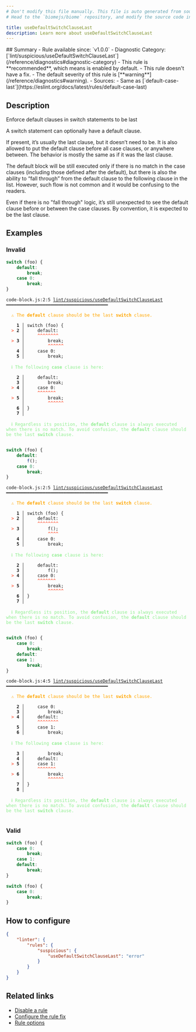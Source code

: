 ```yaml
---
# Don't modify this file manually. This file is auto generated from source, and you will lose your changes next time the website is built.
# Head to the `biomejs/biome` repository, and modify the source code in there.

title: useDefaultSwitchClauseLast
description: Learn more about useDefaultSwitchClauseLast
---
```


<Tabs>
<TabItem label="JavaScript (and super languages)" icon="seti:javascript">
## Summary
- Rule available since: `v1.0.0`
- Diagnostic Category: [`lint/suspicious/useDefaultSwitchClauseLast`](/reference/diagnostics#diagnostic-category)
- This rule is **recommended**, which means is enabled by default.
- This rule doesn't have a fix.
- The default severity of this rule is [**warning**](/reference/diagnostics#warning).
- Sources: 
  - Same as [`default-case-last`](https://eslint.org/docs/latest/rules/default-case-last)

## Description
Enforce default clauses in switch statements to be last

A switch statement can optionally have a default clause.

If present, it’s usually the last clause, but it doesn’t need to be. It is also allowed to put the default clause before all case clauses, or anywhere between.
The behavior is mostly the same as if it was the last clause.

The default block will be still executed only if there is no match in the case clauses (including those defined after the default),
but there is also the ability to “fall through” from the default clause to the following clause in the list.
However, such flow is not common and it would be confusing to the readers.

Even if there is no "fall through" logic, it’s still unexpected to see the default clause before or between the case clauses. By convention, it is expected to be the last clause.

## Examples

### Invalid

```js
switch (foo) {
    default:
        break;
    case 0:
        break;
}
```

<pre class="language-text"><code class="language-text">code-block.js:2:5 <a href="https://biomejs.dev/linter/rules/use-default-switch-clause-last">lint/suspicious/useDefaultSwitchClauseLast</a> ━━━━━━━━━━━━━━━━━━━━━━━━━━━━━━━━━━━━━━━<br /><br />  <strong><span style="color: Orange;">⚠</span></strong> <span style="color: Orange;">The </span><span style="color: Orange;"><strong>default</strong></span><span style="color: Orange;"> clause should be the last </span><span style="color: Orange;"><strong>switch</strong></span><span style="color: Orange;"> clause.</span><br />  <br />    <strong>1 │ </strong>switch (foo) &#123;<br />  <strong><span style="color: Tomato;">&gt;</span></strong> <strong>2 │ </strong>    default:<br />   <strong>   │ </strong>    <strong><span style="color: Tomato;">^</span></strong><strong><span style="color: Tomato;">^</span></strong><strong><span style="color: Tomato;">^</span></strong><strong><span style="color: Tomato;">^</span></strong><strong><span style="color: Tomato;">^</span></strong><strong><span style="color: Tomato;">^</span></strong><strong><span style="color: Tomato;">^</span></strong><strong><span style="color: Tomato;">^</span></strong><br />  <strong><span style="color: Tomato;">&gt;</span></strong> <strong>3 │ </strong>        break;<br />   <strong>   │ </strong>        <strong><span style="color: Tomato;">^</span></strong><strong><span style="color: Tomato;">^</span></strong><strong><span style="color: Tomato;">^</span></strong><strong><span style="color: Tomato;">^</span></strong><strong><span style="color: Tomato;">^</span></strong><strong><span style="color: Tomato;">^</span></strong><br />    <strong>4 │ </strong>    case 0:<br />    <strong>5 │ </strong>        break;<br />  <br />  <strong><span style="color: lightgreen;">ℹ</span></strong> <span style="color: lightgreen;">The following </span><span style="color: lightgreen;"><strong>case</strong></span><span style="color: lightgreen;"> clause is here:</span><br />  <br />    <strong>2 │ </strong>    default:<br />    <strong>3 │ </strong>        break;<br />  <strong><span style="color: Tomato;">&gt;</span></strong> <strong>4 │ </strong>    case 0:<br />   <strong>   │ </strong>    <strong><span style="color: Tomato;">^</span></strong><strong><span style="color: Tomato;">^</span></strong><strong><span style="color: Tomato;">^</span></strong><strong><span style="color: Tomato;">^</span></strong><strong><span style="color: Tomato;">^</span></strong><strong><span style="color: Tomato;">^</span></strong><strong><span style="color: Tomato;">^</span></strong><br />  <strong><span style="color: Tomato;">&gt;</span></strong> <strong>5 │ </strong>        break;<br />   <strong>   │ </strong>        <strong><span style="color: Tomato;">^</span></strong><strong><span style="color: Tomato;">^</span></strong><strong><span style="color: Tomato;">^</span></strong><strong><span style="color: Tomato;">^</span></strong><strong><span style="color: Tomato;">^</span></strong><strong><span style="color: Tomato;">^</span></strong><br />    <strong>6 │ </strong>&#125;<br />    <strong>7 │ </strong><br />  <br />  <strong><span style="color: lightgreen;">ℹ</span></strong> <span style="color: lightgreen;">Regardless its position, the </span><span style="color: lightgreen;"><strong>default</strong></span><span style="color: lightgreen;"> clause is always executed when there is no match. To avoid confusion, the </span><span style="color: lightgreen;"><strong>default</strong></span><span style="color: lightgreen;"> clause should be the last </span><span style="color: lightgreen;"><strong>switch</strong></span><span style="color: lightgreen;"> clause.</span><br />  <br /></code></pre>

```js
switch (foo) {
    default:
        f();
    case 0:
        break;
}
```

<pre class="language-text"><code class="language-text">code-block.js:2:5 <a href="https://biomejs.dev/linter/rules/use-default-switch-clause-last">lint/suspicious/useDefaultSwitchClauseLast</a> ━━━━━━━━━━━━━━━━━━━━━━━━━━━━━━━━━━━━━━━<br /><br />  <strong><span style="color: Orange;">⚠</span></strong> <span style="color: Orange;">The </span><span style="color: Orange;"><strong>default</strong></span><span style="color: Orange;"> clause should be the last </span><span style="color: Orange;"><strong>switch</strong></span><span style="color: Orange;"> clause.</span><br />  <br />    <strong>1 │ </strong>switch (foo) &#123;<br />  <strong><span style="color: Tomato;">&gt;</span></strong> <strong>2 │ </strong>    default:<br />   <strong>   │ </strong>    <strong><span style="color: Tomato;">^</span></strong><strong><span style="color: Tomato;">^</span></strong><strong><span style="color: Tomato;">^</span></strong><strong><span style="color: Tomato;">^</span></strong><strong><span style="color: Tomato;">^</span></strong><strong><span style="color: Tomato;">^</span></strong><strong><span style="color: Tomato;">^</span></strong><strong><span style="color: Tomato;">^</span></strong><br />  <strong><span style="color: Tomato;">&gt;</span></strong> <strong>3 │ </strong>        f();<br />   <strong>   │ </strong>        <strong><span style="color: Tomato;">^</span></strong><strong><span style="color: Tomato;">^</span></strong><strong><span style="color: Tomato;">^</span></strong><strong><span style="color: Tomato;">^</span></strong><br />    <strong>4 │ </strong>    case 0:<br />    <strong>5 │ </strong>        break;<br />  <br />  <strong><span style="color: lightgreen;">ℹ</span></strong> <span style="color: lightgreen;">The following </span><span style="color: lightgreen;"><strong>case</strong></span><span style="color: lightgreen;"> clause is here:</span><br />  <br />    <strong>2 │ </strong>    default:<br />    <strong>3 │ </strong>        f();<br />  <strong><span style="color: Tomato;">&gt;</span></strong> <strong>4 │ </strong>    case 0:<br />   <strong>   │ </strong>    <strong><span style="color: Tomato;">^</span></strong><strong><span style="color: Tomato;">^</span></strong><strong><span style="color: Tomato;">^</span></strong><strong><span style="color: Tomato;">^</span></strong><strong><span style="color: Tomato;">^</span></strong><strong><span style="color: Tomato;">^</span></strong><strong><span style="color: Tomato;">^</span></strong><br />  <strong><span style="color: Tomato;">&gt;</span></strong> <strong>5 │ </strong>        break;<br />   <strong>   │ </strong>        <strong><span style="color: Tomato;">^</span></strong><strong><span style="color: Tomato;">^</span></strong><strong><span style="color: Tomato;">^</span></strong><strong><span style="color: Tomato;">^</span></strong><strong><span style="color: Tomato;">^</span></strong><strong><span style="color: Tomato;">^</span></strong><br />    <strong>6 │ </strong>&#125;<br />    <strong>7 │ </strong><br />  <br />  <strong><span style="color: lightgreen;">ℹ</span></strong> <span style="color: lightgreen;">Regardless its position, the </span><span style="color: lightgreen;"><strong>default</strong></span><span style="color: lightgreen;"> clause is always executed when there is no match. To avoid confusion, the </span><span style="color: lightgreen;"><strong>default</strong></span><span style="color: lightgreen;"> clause should be the last </span><span style="color: lightgreen;"><strong>switch</strong></span><span style="color: lightgreen;"> clause.</span><br />  <br /></code></pre>

```js
switch (foo) {
    case 0:
        break;
    default:
    case 1:
        break;
}
```

<pre class="language-text"><code class="language-text">code-block.js:4:5 <a href="https://biomejs.dev/linter/rules/use-default-switch-clause-last">lint/suspicious/useDefaultSwitchClauseLast</a> ━━━━━━━━━━━━━━━━━━━━━━━━━━━━━━━━━━━━━━━<br /><br />  <strong><span style="color: Orange;">⚠</span></strong> <span style="color: Orange;">The </span><span style="color: Orange;"><strong>default</strong></span><span style="color: Orange;"> clause should be the last </span><span style="color: Orange;"><strong>switch</strong></span><span style="color: Orange;"> clause.</span><br />  <br />    <strong>2 │ </strong>    case 0:<br />    <strong>3 │ </strong>        break;<br />  <strong><span style="color: Tomato;">&gt;</span></strong> <strong>4 │ </strong>    default:<br />   <strong>   │ </strong>    <strong><span style="color: Tomato;">^</span></strong><strong><span style="color: Tomato;">^</span></strong><strong><span style="color: Tomato;">^</span></strong><strong><span style="color: Tomato;">^</span></strong><strong><span style="color: Tomato;">^</span></strong><strong><span style="color: Tomato;">^</span></strong><strong><span style="color: Tomato;">^</span></strong><strong><span style="color: Tomato;">^</span></strong><br />    <strong>5 │ </strong>    case 1:<br />    <strong>6 │ </strong>        break;<br />  <br />  <strong><span style="color: lightgreen;">ℹ</span></strong> <span style="color: lightgreen;">The following </span><span style="color: lightgreen;"><strong>case</strong></span><span style="color: lightgreen;"> clause is here:</span><br />  <br />    <strong>3 │ </strong>        break;<br />    <strong>4 │ </strong>    default:<br />  <strong><span style="color: Tomato;">&gt;</span></strong> <strong>5 │ </strong>    case 1:<br />   <strong>   │ </strong>    <strong><span style="color: Tomato;">^</span></strong><strong><span style="color: Tomato;">^</span></strong><strong><span style="color: Tomato;">^</span></strong><strong><span style="color: Tomato;">^</span></strong><strong><span style="color: Tomato;">^</span></strong><strong><span style="color: Tomato;">^</span></strong><strong><span style="color: Tomato;">^</span></strong><br />  <strong><span style="color: Tomato;">&gt;</span></strong> <strong>6 │ </strong>        break;<br />   <strong>   │ </strong>        <strong><span style="color: Tomato;">^</span></strong><strong><span style="color: Tomato;">^</span></strong><strong><span style="color: Tomato;">^</span></strong><strong><span style="color: Tomato;">^</span></strong><strong><span style="color: Tomato;">^</span></strong><strong><span style="color: Tomato;">^</span></strong><br />    <strong>7 │ </strong>&#125;<br />    <strong>8 │ </strong><br />  <br />  <strong><span style="color: lightgreen;">ℹ</span></strong> <span style="color: lightgreen;">Regardless its position, the </span><span style="color: lightgreen;"><strong>default</strong></span><span style="color: lightgreen;"> clause is always executed when there is no match. To avoid confusion, the </span><span style="color: lightgreen;"><strong>default</strong></span><span style="color: lightgreen;"> clause should be the last </span><span style="color: lightgreen;"><strong>switch</strong></span><span style="color: lightgreen;"> clause.</span><br />  <br /></code></pre>

### Valid

```js
switch (foo) {
    case 0:
        break;
    case 1:
    default:
        break;
}
```

```js
switch (foo) {
    case 0:
        break;
}
```

## How to configure
```json title="biome.json"
{
	"linter": {
		"rules": {
			"suspicious": {
				"useDefaultSwitchClauseLast": "error"
			}
		}
	}
}

```
## Related links

- [Disable a rule](/linter/#disable-a-rule)
- [Configure the rule fix](/linter#configure-the-rule-fix)
- [Rule options](/linter/#rule-options)

</TabItem>
</Tabs>

